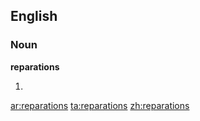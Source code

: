 ==English==

===Noun===
'''reparations'''

# {{plural of|[[reparation]]}}

[[ar:reparations]]
[[ta:reparations]]
[[zh:reparations]]